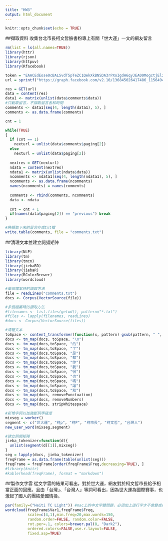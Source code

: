 ```yaml
---
title: "HW3"
output: html_document
---
```


```r
knitr::opts_chunk$set(echo = TRUE)
```
##擷取資料
收集台北市長柯文哲臉書粉專上有關「世大運」一文的網友留言
```r
rm(list = ls(all.names=TRUE))
library(httr)
library(rjson)
library(httpuv)
library(Rfacebook)

token = "EAACEdEose0cBALSvdT5pTeZC1QekXkBNSDA3rPXoIgdH6qyJEA00MogctjElzNRZBsRjfrC09eaw6W6ZBhZB8ZAD5YluKzOyUfBCpXYeKaGIwjXVVSJO94Tu8VaMZBj5AXgPEV3gmdFmvJuuQSGRBI2ozyT2kCFrVD4miF1hKztlbOoy68l5MsGLZCBdhlBBNdSJOFTCuEIZAwZDZD"
url = sprintf("https://graph.facebook.com/v2.10/136845026417486_1156494751119170?fields=comments&access_token=%s",token)

res = GET(url)
data = content(res)
data1 <- matrix(unlist(data$comments$data))
#只截取留言，不擷取留言者和時間
comments <- data1[seq(4, length(data1), 5), ]
comments <- as.data.frame(comments)

cnt = 1

while(TRUE)
{
  if (cnt == 1)
    nexturl = unlist(data$comments$paging[2])
  else 
    nexturl = unlist(data$paging[2])
  
  nextres = GET(nexturl)
  ndata = content(nextres)
  ndata1 <- matrix(unlist(ndata$data))
  ncomments <- ndata1[seq(4, length(ndata1), 5), ]
  ncomments <- as.data.frame(ncomments)
  names(ncomments) = names(comments)
  
  comments <- rbind(comments, ncomments)  
  data <- ndata
  
  cnt = cnt + 1
  if(names(data$paging[2]) == "previous") break
}

#將擷取下來的留言存成txt檔
write.table(comments, file = "comments.txt")
```
##清理文本並建立詞頻矩陣

```r
library(NLP)
library(tm)
library(tmcn)
library(jiebaRD)
library(jiebaR)
library(RColorBrewer)
library(wordcloud)

#單個檔案時的讀取方法
file = readLines("comments.txt")
docs <- Corpus(VectorSource(file))

#多個檔案時的讀取方法
#filenames <- list.files(getwd(), pattern="*.txt")
#files <- lapply(filenames, readLines)
#docs <- Corpus(VectorSource(files))

#清理文本
toSpace <- content_transformer(function(x, pattern) gsub(pattern, " ", x))
docs <- tm_map(docs, toSpace, "\n")
docs <- tm_map(docs,toSpace, "的")
docs <- tm_map(docs,toSpace, "了")
docs <- tm_map(docs,toSpace, "是")
docs <- tm_map(docs,toSpace, "都")
docs <- tm_map(docs,toSpace, "你")
docs <- tm_map(docs,toSpace, "我")
docs <- tm_map(docs,toSpace, "很")
docs <- tm_map(docs,toSpace, "也")
docs <- tm_map(docs,toSpace, "嗎")
docs <- tm_map(docs,toSpace, "讓")
docs <- tm_map(docs,toSpace, "和")
docs <- tm_map(docs, removePunctuation)
docs <- tm_map(docs, removeNumbers)
docs <- tm_map(docs, stripWhitespace)

#新增字詞以加強斷詞準確度
mixseg = worker()
segment <- c("世大運", "柯p", "柯P", "柯市長", "柯文哲", "台灣人")
new_user_word(mixseg,segment)

#建立詞頻矩陣
jieba_tokenizer=function(d){
  unlist(segment(d[[1]],mixseg))
}
seg = lapply(docs, jieba_tokenizer)
freqFrame = as.data.frame(table(unlist(seg)))
freqFrame = freqFrame[order(freqFrame$Freq,decreasing=TRUE), ]
#library(knitr)
#kable(head(freqFrame), format = "markdown")

```

##製作文字雲
從文字雲的結果可看出，對於世大運，網友對於柯文哲市長給予相當正面的回應。且由「台灣」、「台灣人」等詞可看出，因為世大運為國際賽事，也激起了國人的團結愛國情操。
```r
par(family=("Heiti TC Light")) #mac上的中文字體問題，必須加上這行字才不會變成框框
wordcloud(freqFrame$Var1,freqFrame$Freq,
          scale=c(4,1),min.freq=20,max.words=150,
          random.order=FALSE, random.color=FALSE, 
          rot.per=.1, colors=brewer.pal(8, "Dark2"),
          ordered.colors=FALSE,use.r.layout=FALSE,
          fixed.asp=TRUE)
```
